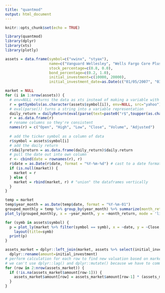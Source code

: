 ```yaml
---
title: "quantmod"
output: html_document
---
```


```r
knitr::opts_chunk$set(echo = TRUE)
```

```r
library(quantmod)
library(dplyr)
library(xts)
library(plotly)
```

```r
assets = data.frame(symbol=c("vwinx", "styax"),
                    name=c("Vanguard Wellesley", "Wells Fargo Core Plus Bond Fund Class A"),
                    stock_percentage=c(0.8, 0.0),
                    bond_percentage=c(0.2, 1.0),
                    initial_investment=c(10000, 20000),
                    initial_investment_date=as.Date(c("01/05/2007", "03/05/2012"), "%m/%d/%Y"))

market = NULL
for (i in 1:nrow(assets)) {
  # env=NULL returns the data as xts instead of making a variable with the ticker name
  r = getSymbols(as.character(assets$symbol[i]), env=NULL, src="yahoo")
  # eval(parse()) turns a string into a variable representation
  daily_return = dailyReturn(eval(parse(text=paste0("r$",toupper(as.character(assets$symbol[i])),".Close"))))
  r = as.data.frame(r)
  # rename columns so they're consistent
  names(r) = c("Open", "High", "Low", "Close", "Volume", "Adjusted")
  
  # add the ticker symbol as a column of data
  r$symbol = assets$symbol[i]
  # add the daily return
  r$dailyreturn = as.data.frame(daily_return)$daily.return
  # pull the date out into own column
  r <- cbind(date = rownames(r), r)
  r$date = as.Date(r$date, format = "%Y-%m-%d") # cast to a date format
  if (is.null(market)) {
    market = r
  } else {
    market = rbind(market, r) # "union" the dataframes vertically
  }
}
```


```r
temp = market
temp$year_month = as.Date(temp$date, format = "%Y-%m-01")
grouped_monthly = temp %>% group_by(year_month) %>% summarize(month_return = sum(dailyreturn))
plot_ly(grouped_monthly, x = ~year_month, y = ~month_return, mode = 'lines')
```

```r
for (symb in assets$symbol) {
  p = plot_ly(market %>% filter(symbol == symb), x = ~date, y = ~Close, mode = 'lines') %>%
    layout(title=symb)
  print(p)
}
```

```r
assets_market = dplyr::left_join(market, assets %>% select(initial_investment_date, symbol, initial_investment), by=c("date"="initial_investment_date", "symbol"="symbol")) %>%
  dplyr::rename(amount=initial_investment)
# perform calculation for each row to find new valuation based on market changes
# we can't use dplyr::lag() and dplyr::mutate() because we have to commit the changes at each row for subsequent calculations
for (row in 2:nrow(assets_market)) {
  if (!is.na(assets_market$amount[row-1])) {
    assets_market$amount[row] = assets_market$amount[row-1] * (assets_market$dailyreturn[row]+1)
  }
}
```

